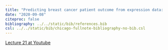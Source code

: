 ```yaml
---
title: "Predicting breast cancer patient outcome from expression data: supervised analysis"
date: "2020-09-08"
citeproc: false
bibliography: ../../static/bib/references.bib
csl: ../../static/bib/chicago-fullnote-bibliography-no-bib.csl
---
```


[Lecture 21 at Youtube](https://youtu.be/fcxyQATE3Ec)




 